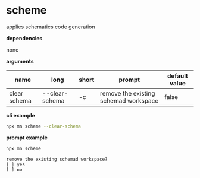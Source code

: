 # scheme

applies schematics code generation

**dependencies**

none

**arguments**

| name         | long           | short | prompt                                | default value |
| ------------ | -------------- | ----- | ------------------------------------- | ------------- |
| clear schema | --clear-schema | -c    | remove the existing schemad workspace | false         |

**cli example**

```sh title="terminal"
npx mn scheme --clear-schema
```

**prompt example**

```sh title="terminal"
npx mn scheme
```

```
remove the existing schemad workspace?
[ ] yes
[ ] no
```
